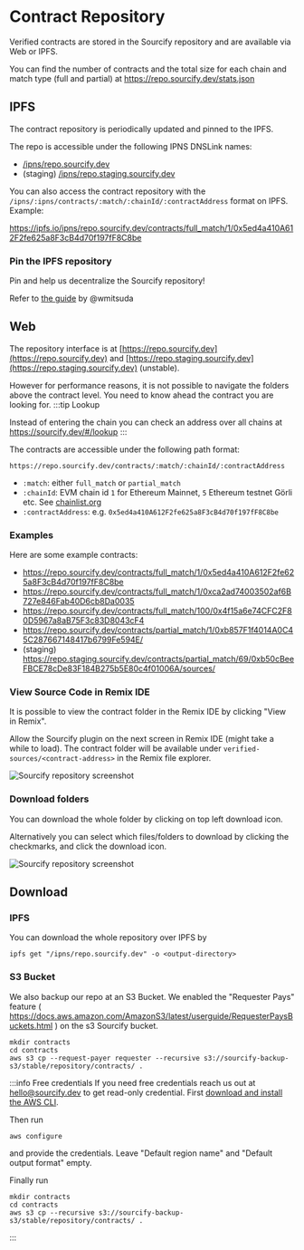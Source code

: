 
# Contract Repository

Verified contracts are stored in the Sourcify repository and are available via Web or IPFS.

<TotalRepoSize/>

You can find the number of contracts and the total size for each chain and match type (full and partial) at https://repo.sourcify.dev/stats.json 

## IPFS

The contract repository is periodically updated and pinned to the IPFS.

The repo is accessible under the following IPNS DNSLink names:

- [/ipns/repo.sourcify.dev](https://ipfs.io/ipns/repo.sourcify.dev)
- (staging) [/ipns/repo.staging.sourcify.dev](https://ipfs.io/ipns/repo.staging.sourcify.dev)

You can also access the contract repository with the `/ipns/:ipns/contracts/:match/:chainId/:contractAddress` format on IPFS. Example:

https://ipfs.io/ipns/repo.sourcify.dev/contracts/full_match/1/0x5ed4a410A612F2fe625a8F3cB4d70f197fF8C8be

### Pin the IPFS repository

Pin and help us decentralize the Sourcify repository!

Refer to [the guide](https://github.com/wmitsuda/otterscan/blob/develop/docs/ipfs.md#pinning-sourcify-locally) by @wmitsuda

## Web

The repository interface is at [https://repo.sourcify.dev](https://repo.sourcify.dev) and [https://repo.staging.sourcify.dev](https://repo.staging.sourcify.dev) (unstable).

However for performance reasons, it is not possible to navigate the folders above the contract level. You need to know ahead the contract you are looking for.
:::tip Lookup

Instead of entering the chain you can check an address over all chains at https://sourcify.dev/#/lookup
:::

The contracts are accessible under the following path format:

```
https://repo.sourcify.dev/contracts/:match/:chainId/:contractAddress
```

- `:match`: either `full_match` or `partial_match`
- `:chainId`: EVM chain id `1` for Ethereum Mainnet, `5` Ethereum testnet Görli etc. See [chainlist.org](https://chainlist.org)
- `:contractAddress`: e.g. `0x5ed4a410A612F2fe625a8F3cB4d70f197fF8C8be`

### Examples

Here are some example contracts:

- https://repo.sourcify.dev/contracts/full_match/1/0x5ed4a410A612F2fe625a8F3cB4d70f197fF8C8be
- https://repo.sourcify.dev/contracts/full_match/1/0xca2ad74003502af6B727e846Fab40D6cb8Da0035
- https://repo.sourcify.dev/contracts/full_match/100/0x4f15a6e74CFC2F80D5967a8aB75F3c83D8043cF4
- https://repo.sourcify.dev/contracts/partial_match/1/0xb857F1f4014A0C45C287667148417b6799Fe594E/
- (staging) https://repo.staging.sourcify.dev/contracts/partial_match/69/0xb50cBeeFBCE78cDe83F184B275b5E80c4f01006A/sources/

### View Source Code in Remix IDE

It is possible to view the contract folder in the Remix IDE by clicking "View in Remix".

Allow the Sourcify plugin on the next screen in Remix IDE (might take a while to load). The contract folder will be available under `verified-sources/<contract-address>` in the Remix file explorer.

![Sourcify repository screenshot](/img/sourcify-repo.png)

### Download folders

You can download the whole folder by clicking on top left download icon.

Alternatively you can select which files/folders to download by clicking the checkmarks, and click the download icon.

![Sourcify repository screenshot](/img/sourcify-repo-download.png)

## Download

### IPFS

You can download the whole repository over IPFS by

```
ipfs get "/ipns/repo.sourcify.dev" -o <output-directory>
```

### S3 Bucket

We also backup our repo at an S3 Bucket. We enabled the "Requester Pays" feature ( https://docs.aws.amazon.com/AmazonS3/latest/userguide/RequesterPaysBuckets.html ) on the s3 Sourcify bucket.

```
mkdir contracts
cd contracts
aws s3 cp --request-payer requester --recursive s3://sourcify-backup-s3/stable/repository/contracts/ .
```

:::info Free credentials
If you need free credentials reach us out at hello@sourcify.dev to get read-only credential. First [download and install the AWS CLI](https://docs.aws.amazon.com/cli/latest/userguide/getting-started-install.html).

Then run

```
aws configure
```

and provide the credentials. Leave "Default region name" and "Default output format" empty.

Finally run

```
mkdir contracts
cd contracts
aws s3 cp --recursive s3://sourcify-backup-s3/stable/repository/contracts/ .
```

:::
